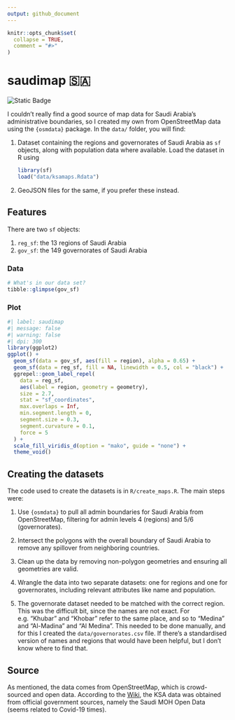 ```yaml
---
output: github_document
---
```


<!-- README.md is generated from README.Rmd. Please edit that file -->

```r
knitr::opts_chunk$set(
  collapse = TRUE,
  comment = "#>"
)
```

# saudimap 🇸🇦

<!-- badges: start -->
![Static Badge](https://img.shields.io/badge/yalla-saudiya-green?labelColor=EDDAAB&color=%230f6b3a)
<!-- badges: end -->

I couldn't really find a good source of map data for Saudi Arabia's administrative boundaries, so I created my own from OpenStreetMap data using the `{osmdata}` package. In the `data/` folder, you will find:

1. Dataset containing the regions and governorates of Saudi Arabia as `sf` objects, along with population data where available. Load the dataset in R using

   ```r
   library(sf)
   load("data/ksamaps.Rdata")
   ```

2. GeoJSON files for the same, if you prefer these instead. 

## Features

There are two `sf` objects:

1. `reg_sf`: the 13 regions of Saudi Arabia 
2. `gov_sf`: the 149 governorates of Saudi Arabia 

### Data

```r
# What's in our data set?
tibble::glimpse(gov_sf)
```

### Plot

```r
#| label: saudimap
#| message: false
#| warning: false
#| dpi: 300
library(ggplot2)
ggplot() +
  geom_sf(data = gov_sf, aes(fill = region), alpha = 0.65) +
  geom_sf(data = reg_sf, fill = NA, linewidth = 0.5, col = "black") +
  ggrepel::geom_label_repel(
    data = reg_sf,
    aes(label = region, geometry = geometry),
    size = 2.7,
    stat = "sf_coordinates",
    max.overlaps = Inf,
    min.segment.length = 0,
    segment.size = 0.3,
    segment.curvature = 0.1,
    force = 5
  ) +
  scale_fill_viridis_d(option = "mako", guide = "none") +
  theme_void()
```


## Creating the datasets

The code used to create the datasets is in `R/create_maps.R`. The main steps were:

1. Use `{osmdata}` to pull all admin boundaries for Saudi Arabia from OpenStreetMap, filtering for admin levels 4 (regions) and 5/6 (governorates).

2. Intersect the polygons with the overall boundary of Saudi Arabia to remove any spillover from neighboring countries.

3. Clean up the data by removing non-polygon geometries and ensuring all geometries are valid.

4. Wrangle the data into two separate datasets: one for regions and one for governorates, including relevant attributes like name and population. 

5. The governorate dataset needed to be matched with the correct region. This was the difficult bit, since the names are not exact. For e.g. "Khubar" and "Khobar" refer to the same place, and so to "Medina" and "Al-Madina" and "Al Medina". This needed to be done manually, and for this I created the `data/governorates.csv` file. If there's a standardised version of names and regions that would have been helpful, but I don't know where to find that. 

## Source

As mentioned, the data comes from OpenStreetMap, which is crowd-sourced and open data. According to the [Wiki](https://wiki.openstreetmap.org/wiki/Saudi_Arabia/Admin_Boundaries_of_Regions_and_Governorates_Import), the KSA data was obtained from official government sources, namely the Saudi MOH Open Data (seems related to Covid-19 times).

















